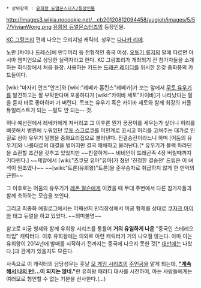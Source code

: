 * 상위항목 : [[유희왕 듀얼몬스터즈/등장인물]]

http://images3.wikia.nocookie.net/__cb20120812094458/yugioh/images/5/57/VivianWong.png
[[유희왕 듀얼몬스터즈]]의 등장인물. 

[[KC 그랑프리]] 편에 나오는 오리지널 캐릭터. 성우는 [[다나카 리에]].

노란 [차이나 드레스]에 만두머리 등 전형적인 중국 여성. [[오토기 류지]]의 말에 따르면 아시아 챔피언으로 상당한 실력자라고 한다. KC 그랑프리가 개최되기 전 참가자들을 소개하는 회식장에서 처음 등장. 사용하는 카드는 [[드래곤 레이디]]를 위시한 온갖 중화풍의 카드들이다.

[wiki:"마자키 안즈"안즈]와 [wiki:"레베카 홉킨스"레베카]가 보는 앞에서 [[무토 유우기]]를 발견하고는 잘 부탁한다며 포옹하다가 [wiki:"카이바 세토"카이바]가 나타났다는 말을 듣자 바로 좋아하며 가 버린다. 목표는 유우기 혹은 카이바 세토와 함께 최강의 커플 듀얼리스트가 되는 --말도 안 되는-- 것.

허나 예선전에서 레베카에게 져버리고 그 이후론 뭔가 꿍꿍이를 세우는가 싶더니 허리를 삐끗해서 병원에 누워있던 [[무토 스고로쿠]]를 미인계로 꼬시고 허리를 고쳐주는 대가로 인질로 삼아 유우기 일행을 중화요리집으로 불러낸다. 진결승전이라느니 하며 [어둠의 유우기]와 나름대로의 대결을 벌이지만 결국 패배하고 물러난다.[* 유우기가 블랙 파라딘을 소환할 조건을 갖추고 있었지만 ~~친절하게~~ 비비안이 드래곤족 4장 버릴때까지 기다린다.] ~~제알에서 [wiki:"츠쿠모 유마"유마]가 쳤던 '진정한 결승전' 드립은 이 녀석이 원조였나~~ ~~[wiki:"트론(유희왕)"트론]을 준우승자로 취급하지 않게 한 만악의 근원~~

그 이후로는 어둠의 유우기가 [[레온 윌슨]]에게 이겼을 때 무대 주변에서 다른 참가자들과 함께 축하하는 모습을 보인다.

그리고 최종화 에필로그에서는 어째선지 만리장성에서 미궁 형제를 상대로 [[쿠자크 마이]]와 태그 듀얼을 하고 있었다. ~~의미불명~~

참고로 미궁 형제와 함께 유희왕 시리즈를 통틀어 '''거의 유일하게 나온''' "중국인 스테레오타입" 캐릭터다. 이후 유희왕에는 의외로 이런 캐릭터가 거의 나오질 않는다. 아마 이는 유희왕이 2014년에 발매를 시작하기 전까지는 중국에 나오지 못한 것[* [[대만]]에는 나왔다.]과 관계가 있을지도 모른다.

사족으로 이 캐릭터의 담당성우는 훗날 [[초차원게임 넵튠 시리즈|모 게임 시리즈]]의 [[넵튠(초차원게임 넵튠)|주인공]]을 맡게 되는데, [[니코니코 유희왕 사전|'''"계속해서 나의 턴!''']]'''...이 되지는 않네."'''란 유희왕 패러디 대사를 시전하여, 아는 사람들에게는 여러모로 형언할 수 없는 기분을 선사한다.(...)
